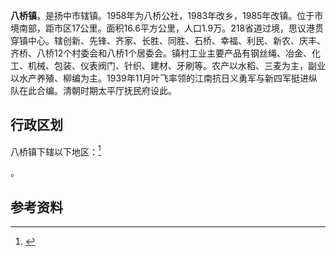 {{中国乡级行政区|32/11/82/103/000}}

'''八桥镇'''，是扬中市辖镇。1958年为八桥公社，1983年改乡，1985年改镇。位于市境南部，距市区17公里。面积16.6平方公里，人口1.9万。218省道过境，思议港贯穿镇中心。辖创新、先锋、齐家、长胜、同胜、石桥、幸福、利民、新农、庆丰、齐桥、八桥12个村委会和八桥1个居委会。镇村工业主要产品有钢丝绳、冶金、化工、机械、包装、仪表阀门、针织、建材、牙刷等。农产以水稻、三麦为主，副业以水产养殖、柳编为主。1939年11月叶飞率领的江南抗日义勇军与新四军挺进纵队在此合编。清朝时期太平厅抚民府设此。

== 行政区划 ==

八桥镇下辖以下地区：<ref>{{PRC admin/ref sgc|32/11/82/103/000}}</ref>

{{PRC admin/children|32/11/82/103/000}}。

== 参考资料 ==

{{reflist}}

{{行政区划小作品}}
{{PRC admin/navcat|32/11/82/103/000}}